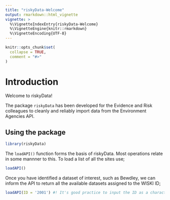 ```yaml
---
title: "riskyData-Welcome"
output: rmarkdown::html_vignette
vignette: >
  %\VignetteIndexEntry{riskyData-Welcome}
  %\VignetteEngine{knitr::rmarkdown}
  %\VignetteEncoding{UTF-8}
---
```


```r
knitr::opts_chunk$set(
  collapse = TRUE,
  comment = "#>"
)
```

# Introduction

Welcome to riskyData!  

The package `riskyData` has been developed for the Evidence and Risk colleagues to cleanly and reliably import data from the Environment Agencies API. 

## Using the package

```r
library(riskyData)
```

The `loadAPI()` function forms the basis of riskyData. Most operations relate in some mannner to this. To load a list of all the sites use;

```r
loadAPI()
```

Once you have identified a dataset of interest, such as Bewdley, we can inform the API to return all the available datasets assigned to the WISKI ID;

```r
loadAPI(ID = '2001') #! It's good practice to input the ID as a character string
```
